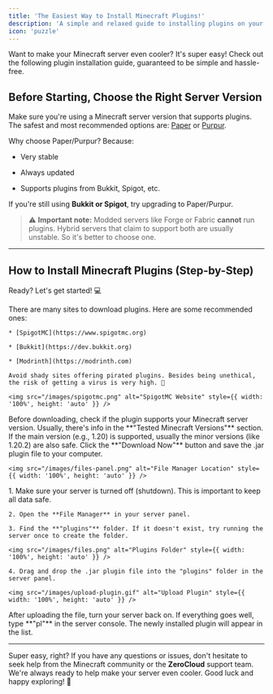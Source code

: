 ```yaml
---
title: 'The Easiest Way to Install Minecraft Plugins!'
description: 'A simple and relaxed guide to installing plugins on your Minecraft server.'
icon: 'puzzle'
---
```


Want to make your Minecraft server even cooler? It's super easy! Check out the following plugin installation guide, guaranteed to be simple and hassle-free.

## Before Starting, Choose the Right Server Version

Make sure you're using a Minecraft server version that supports plugins. The safest and most recommended options are: [Paper](https://papermc.io/) or [Purpur](https://purpurmc.org/download/purpur/).

Why choose Paper/Purpur? Because:

* Very stable

* Always updated

* Supports plugins from Bukkit, Spigot, etc.

If you're still using **Bukkit or Spigot**, try upgrading to Paper/Purpur.

> ⚠️ **Important note:** Modded servers like Forge or Fabric **cannot** run plugins. Hybrid servers that claim to support both are usually unstable. So it's better to choose one.

***

## How to Install Minecraft Plugins (Step-by-Step)

Ready? Let's get started! 💻

<Steps>
  <Step title="Find a Safe Plugin 🔍">
    There are many sites to download plugins. Here are some recommended ones:

    * [SpigotMC](https://www.spigotmc.org)

    * [Bukkit](https://dev.bukkit.org)

    * [Modrinth](https://modrinth.com)

    Avoid shady sites offering pirated plugins. Besides being unethical, the risk of getting a virus is very high. 😬

    <img src="/images/spigotmc.png" alt="SpigotMC Website" style={{ width: '100%', height: 'auto' }} />
  </Step>

  <Step title="Check Plugin Compatibility ✅">
    Before downloading, check if the plugin supports your Minecraft server version. Usually, there's info in the **"Tested Minecraft Versions"** section. If the main version (e.g., 1.20) is supported, usually the minor versions (like 1.20.2) are also safe.
  </Step>

  <Step title="Download Plugin 💾">
    Click the **"Download Now"** button and save the .jar plugin file to your computer.

    <img src="/images/files-panel.png" alt="File Manager Location" style={{ width: '100%', height: 'auto' }} />
  </Step>

  <Step title="Upload Plugin to Server 📤">
    1. Make sure your server is turned off (shutdown). This is important to keep all data safe.

    2. Open the **File Manager** in your server panel.

    3. Find the **"plugins"** folder. If it doesn't exist, try running the server once to create the folder.

    <img src="/images/files.png" alt="Plugins Folder" style={{ width: '100%', height: 'auto' }} />

    4. Drag and drop the .jar plugin file into the "plugins" folder in the server panel.

    <img src="/images/upload-plugin.gif" alt="Upload Plugin" style={{ width: '100%', height: 'auto' }} />
  </Step>

  <Step title="Restart Server 🔄">
    After uploading the file, turn your server back on. If everything goes well, type **"pl"** in the server console. The newly installed plugin will appear in the list.
  </Step>
</Steps>

***

Super easy, right? If you have any questions or issues, don't hesitate to seek help from the Minecraft community or the **ZeroCloud** support team. We're always ready to help make your server even cooler. Good luck and happy exploring! 🚀